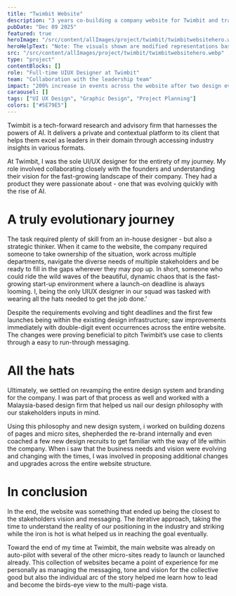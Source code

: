 ```yaml
---
title: "Twimbit Website"
description: "3 years co-building a company website for Twimbit and translating it’s evolving brand clarity and innovation into the voice of the digital sphere. "
pubDate: "Dec 09 2025"
featured: true
heroImage: "/src/content/allImages/project/twimbit/twimbitwebsitehero.webp"
heroHelpText: "Note: The visuals shown are modified representations based on the original work to maintain confidentiality while illustrating design intent."
src: "/src/content/allImages/project/twimbit/twimbitwebsitehero.webp" 
type: "project"
contentBlocks: []
role: "Full-time UIUX Designer at Twimbit"
team: "Collaboration with the leadership team"
impact: "200% increase in events across the website after two design evolutions"
caraousel: []
tags: ["UI UX Design", "Graphic Design", "Project Planning"]
colors: ["#5E79E5"]
---
```



<HalfWidthPara>
<p slot="para1" >
Twimbit is a tech-forward research and advisory firm that harnesses the powers of AI. It delivers a private and contextual platform to its client that helps them excel as leaders in their domain through accessing industry insights in various formats.
</p>
<p slot="para1" > 
At Twimbit, I was the sole UI/UX designer for the entirety of my journey. My role involved collaborating closely with the founders and understanding their vision for the fast-growing landscape of their company. They had a product they were passionate about - one that was evolving quickly with the rise of AI. 
</p>

</HalfWidthPara>

# A truly evolutionary journey
The task required plenty of skill from an in-house designer - but also a strategic thinker. When it came to the website, the company required someone to take ownership of the situation, work across multiple departments, navigate the diverse needs of multiple stakeholders and be ready to fill in the gaps wherever they may pop up. In short, someone who could ride the wild waves of the beautiful, dynamic chaos that is the fast-growing start-up environment where a launch-on deadline is always looming. I, being the only UIUX designer in our squad was tasked with wearing all the hats needed to get the job done.’

Despite the requirements evolving and tight deadlines and the first few launches being within the existing design infrastructure; saw improvements immediately with double-digit event occurrences across the entire website. The changes were proving beneficial to pitch Twimbit’s use case to clients through a easy to run-through messaging.

# All the hats

Ultimately, we settled on revamping the entire design system and branding for the company. I was part of that process as well and worked with a Malaysia-based design firm that helped us nail our design philosophy with our stakeholders inputs in mind.

Using this philosophy and new design system, i worked on building dozens of pages and micro sites, shepherded the re-brand internally and even coached a few new design recruits to get familiar with the way of life within the company. When i saw that the business needs and vision were evolving and changing with the times, I was involved in proposing additional changes and upgrades across the entire website structure.

# In conclusion

In the end, the website was something that ended up being the closest to the stakeholders vision and messaging. The iterative approach, taking the time to understand the reality of our positioning in the industry and striking while the iron is hot is what helped us in reaching the goal eventually.

Toward the end of my time at Twimbit, the main website was already on auto-pilot with several of the other micro-sites ready to launch or launched already. This collection of websites became a point of experience for me personally as managing the messaging, tone and vision for the collective good but also the individual arc of the story helped me learn how to lead and become the birds-eye view to the multi-page vista.

